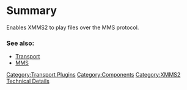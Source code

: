 {{ComponentHeader}}

=Summary=
Enables XMMS2 to play files over the MMS protocol.

===See also:===
* [[Component:Transport | Transport]]
* [http://en.wikipedia.org/wiki/Microsoft_Media_Services MMS]

[[Category:Transport Plugins]]
[[Category:Components]]
[[Category:XMMS2 Technical Details]]